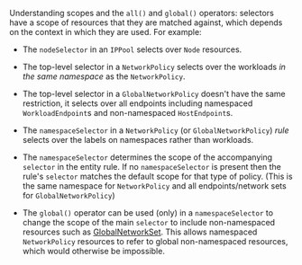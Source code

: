 Understanding scopes and the `all()` and `global()` operators:  selectors have a scope of resources
that they are matched against, which depends on the context in which they are used.  For example:

* The `nodeSelector` in an `IPPool` selects over `Node` resources.

* The top-level selector in a `NetworkPolicy` selects over the workloads _in the same namespace_ as the 
  `NetworkPolicy`.
  
* The top-level selector in a `GlobalNetworkPolicy` doesn't have the same restriction, it selects over all endpoints
  including namespaced `WorkloadEndpoint`s and non-namespaced `HostEndpoint`s.

* The `namespaceSelector` in a `NetworkPolicy` (or `GlobalNetworkPolicy`) _rule_ selects over the labels on namespaces 
  rather than workloads.

* The `namespaceSelector` determines the scope of the accompanying `selector` in the entity rule.  If no `namespaceSelector`
  is present then the rule's `selector` matches the default scope for that type of policy.  (This is the same namespace
  for `NetworkPolicy` and all endpoints/network sets for `GlobalNetworkPolicy`)
  
* The `global()` operator can be used (only) in a `namespaceSelector` to change the scope of the main `selector` to 
  include non-namespaced resources such as [GlobalNetworkSet](../../../calico-enterprise/reference/resources/globalnetworkset.mdx).
  This allows namespaced `NetworkPolicy` resources to refer to global non-namespaced resources, which would otherwise
  be impossible.
